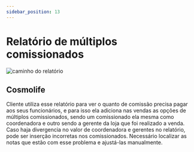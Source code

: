 ```yaml
---
sidebar_position: 13
---
```


# Relatório de múltiplos comissionados

![caminho do relatório](../../../../static/img/relatorio_mult_comissionado_path.png)

## Cosmolife
Cliente utiliza esse relatório para ver o quanto de comissão precisa pagar aos seus funcionários,
e para isso ela adiciona nas vendas as opções de múltiplos comissionados, sendo um comissionado ela mesma como coordenadora
e outro sendo a gerente da loja que foi realizado a venda. 
Caso haja divergencia no valor de coordenadora e gerentes no relatório, pode ser inserção incorretas nos comissionados.
Necessário localizar as notas que estão com esse problema e ajustá-las manualmente.